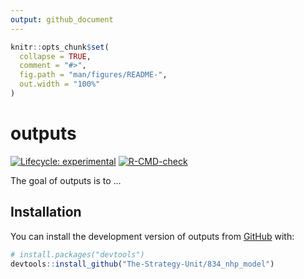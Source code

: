 ```yaml
---
output: github_document
---
```


<!-- README.md is generated from README.Rmd. Please edit that file -->

```r
knitr::opts_chunk$set(
  collapse = TRUE,
  comment = "#>",
  fig.path = "man/figures/README-",
  out.width = "100%"
)
```

# outputs

<!-- badges: start -->
[![Lifecycle: experimental](https://img.shields.io/badge/lifecycle-experimental-orange.svg)](https://lifecycle.r-lib.org/articles/stages.html#experimental)
[![R-CMD-check](https://github.com/The-Strategy-Unit/nhp_outputs/actions/workflows/R-CMD-check.yaml/badge.svg)](https://github.com/The-Strategy-Unit/nhp_outputs/actions/workflows/R-CMD-check.yaml)
<!-- badges: end -->

The goal of outputs is to ...

## Installation

You can install the development version of outputs from [GitHub](https://github.com/) with:

``` r
# install.packages("devtools")
devtools::install_github("The-Strategy-Unit/834_nhp_model")
```
